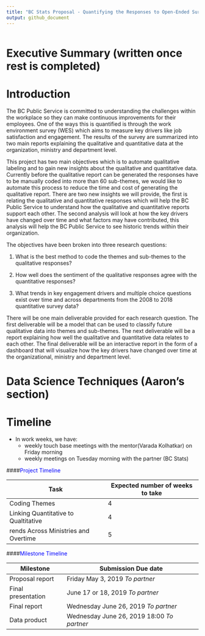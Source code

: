 ```yaml
---
title: "BC Stats Proposal - Quantifying the Responses to Open-Ended Survey Questions"
output: github_document
---
```


```r


```


# Executive Summary (written once rest is completed)



# Introduction
The BC Public Service is committed to understanding the challenges within the workplace so they can make continuous improvements for their employees. One of the ways this is quantified is through the work environment survey (WES) which aims to measure key drivers like job satisfaction and engagement. The results of the survey are  summarized into two main reports explaining the qualitative and quantitative data at the organization, ministry and department level. 

This project has two main objectives which is to automate qualitative labeling and to gain new insights about the qualitative and quantitative data. Currently before the qualitative report can be generated the responses have to be manually coded into more than 60 sub-themes, we would like to automate this process to reduce the time and cost of generating the qualitative report. There are two new insights we will provide, the first is relating the qualitative and quantitative responses which will help the BC Public Service to understand how the qualitative and quantitative reports support each other. The second analysis will look at how the key drivers have changed over time and what factors may have contributed, this analysis will help the BC Public Service to see historic trends within their organization.

The objectives have been broken into three research questions: 

1. What is the best method to code the themes and sub-themes to the qualitative responses?

2. How well does the sentiment of the qualitative responses agree with the quantitative responses?

3. What trends in key engagement drivers and multiple choice questions exist over time and across departments from the 2008 to 2018 quantitative survey data?


There will be one main deliverable provided for each research question. The first deliverable will be a model that can be used to classify future qualitative data into themes and sub-themes. The next deliverable will be a report explaining how well the qualitative and quantitative data relates to each other. The final deliverable will be an interactive report in the form of a dashboard that will visualize how the key drivers have changed over time at the organizational, ministry and department level. 




# Data Science Techniques (Aaron's section)











# Timeline 
+ In work weeks, we have: 
    + weekly touch base meetings with the mentor(Varada Kolhatkar) on Friday morning 
    + weekly meetings on Tuesday morning with the partner (BC Stats)

####<span style="color:blue">Project Timeline</span>



| Task | Expected number of weeks to take | 
|------|----|
| Coding Themes | 4
| Linking Quantitative to Qualtitative | 4
| rends Across Ministries and Overtime | 5 


####<span style="color:blue">Milestone Timeline</span>


| Milestone | Submission Due date | 
|------|----|
| Proposal report | Friday May 3, 2019 _To partner_
| Final presentation | June 17 or 18, 2019 _To partner_
| Final report | Wednesday June 26, 2019  _To partner_  
| Data product | Wednesday June 26, 2019 18:00 _To partner_   











